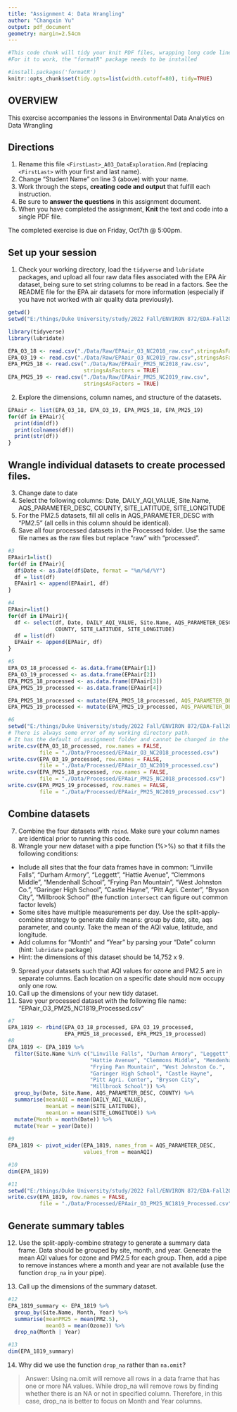 ```yaml
---
title: "Assignment 4: Data Wrangling"
author: "Changxin Yu"
output: pdf_document
geometry: margin=2.54cm
---
```


```r
#This code chunk will tidy your knit PDF files, wrapping long code lines
#For it to work, the "formatR" package needs to be installed

#install.packages('formatR')
knitr::opts_chunk$set(tidy.opts=list(width.cutoff=80), tidy=TRUE)
```

## OVERVIEW

This exercise accompanies the lessons in Environmental Data Analytics on Data Wrangling 

## Directions
1.  Rename this file `<FirstLast>_A03_DataExploration.Rmd` (replacing `<FirstLast>` with your first and last name).
2. Change "Student Name" on line 3 (above) with your name.
3. Work through the steps, **creating code and output** that fulfill each instruction.
4. Be sure to **answer the questions** in this assignment document.
5. When you have completed the assignment, **Knit** the text and code into a single PDF file.

The completed exercise is due on Friday, Oct7th @ 5:00pm.

## Set up your session 
1. Check your working directory, load the `tidyverse` and `lubridate` packages, and upload all four raw data files associated with the EPA Air dataset, being sure to set string columns to be read in a factors. See the README file for the EPA air datasets for more information (especially if you have not worked with air quality data previously). 
```r
getwd()
setwd("E:/things/Duke University/study/2022 Fall/ENVIRON 872/EDA-Fall2022")

library(tidyverse)
library(lubridate)

EPA_O3_18 <- read.csv("./Data/Raw/EPAair_O3_NC2018_raw.csv",stringsAsFactors = TRUE)
EPA_O3_19 <- read.csv("./Data/Raw/EPAair_O3_NC2019_raw.csv",stringsAsFactors = TRUE)
EPA_PM25_18 <- read.csv("./Data/Raw/EPAair_PM25_NC2018_raw.csv",
                        stringsAsFactors = TRUE)
EPA_PM25_19 <- read.csv("./Data/Raw/EPAair_PM25_NC2019_raw.csv",
                        stringsAsFactors = TRUE)
```


2. Explore the dimensions, column names, and structure of the datasets. 

```r
EPAair <- list(EPA_O3_18, EPA_O3_19, EPA_PM25_18, EPA_PM25_19)
for(df in EPAair){
  print(dim(df))
  print(colnames(df))
  print(str(df))
}
```

## Wrangle individual datasets to create processed files.
3. Change date to date
4. Select the following columns: Date, DAILY_AQI_VALUE, Site.Name, AQS_PARAMETER_DESC, COUNTY, SITE_LATITUDE, SITE_LONGITUDE
5. For the PM2.5 datasets, fill all cells in AQS_PARAMETER_DESC with "PM2.5" (all cells in this column should be identical).
6. Save all four processed datasets in the Processed folder. Use the same file names as the raw files but replace "raw" with "processed".

```r
#3
EPAair1=list()
for(df in EPAair){
  df$Date <- as.Date(df$Date, format = "%m/%d/%Y")
  df = list(df)
  EPAair1 <- append(EPAair1, df)
}

#4
EPAair=list()
for(df in EPAair1){
  df <- select(df, Date, DAILY_AQI_VALUE, Site.Name, AQS_PARAMETER_DESC, 
               COUNTY, SITE_LATITUDE, SITE_LONGITUDE)
  df = list(df)
  EPAair <- append(EPAair, df)
}

#5
EPA_O3_18_processed <- as.data.frame(EPAair[1])
EPA_O3_19_processed <- as.data.frame(EPAair[2])
EPA_PM25_18_processed <- as.data.frame(EPAair[3])
EPA_PM25_19_processed <- as.data.frame(EPAair[4])

EPA_PM25_18_processed <- mutate(EPA_PM25_18_processed, AQS_PARAMETER_DESC = "PM2.5")
EPA_PM25_19_processed <- mutate(EPA_PM25_19_processed, AQS_PARAMETER_DESC = "PM2.5")

#6
setwd("E:/things/Duke University/study/2022 Fall/ENVIRON 872/EDA-Fall2022")
# There is always some error of my working directory path. 
# It has the default of assignment folder and cannot be changed in the markdown file.
write.csv(EPA_O3_18_processed, row.names = FALSE, 
          file = "./Data/Processed/EPAair_O3_NC2018_processed.csv")
write.csv(EPA_O3_19_processed, row.names = FALSE, 
          file = "./Data/Processed/EPAair_O3_NC2019_processed.csv")
write.csv(EPA_PM25_18_processed, row.names = FALSE, 
          file = "./Data/Processed/EPAair_PM25_NC2018_processed.csv")
write.csv(EPA_PM25_19_processed, row.names = FALSE, 
          file = "./Data/Processed/EPAair_PM25_NC2019_processed.csv")
```


## Combine datasets
7. Combine the four datasets with `rbind`. Make sure your column names are identical prior to running this code. 
8. Wrangle your new dataset with a pipe function (%>%) so that it fills the following conditions: 

* Include all sites that the four data frames have in common: "Linville Falls", "Durham Armory", "Leggett", "Hattie Avenue", "Clemmons Middle", "Mendenhall School", "Frying Pan Mountain", "West Johnston Co.", "Garinger High School", "Castle Hayne", "Pitt Agri. Center", "Bryson City", "Millbrook School" (the function `intersect` can figure out common factor levels)
* Some sites have multiple measurements per day. Use the split-apply-combine strategy to generate daily means: group by date, site, aqs parameter, and county. Take the mean of the AQI value, latitude, and longitude.
* Add columns for "Month" and "Year" by parsing your "Date" column (hint: `lubridate` package)
* Hint: the dimensions of this dataset should be 14,752 x 9.

9. Spread your datasets such that AQI values for ozone and PM2.5 are in separate columns. Each location on a specific date should now occupy only one row.
10. Call up the dimensions of your new tidy dataset.
11. Save your processed dataset with the following file name: "EPAair_O3_PM25_NC1819_Processed.csv"

```r
#7
EPA_1819 <- rbind(EPA_O3_18_processed, EPA_O3_19_processed, 
                  EPA_PM25_18_processed, EPA_PM25_19_processed)
#8
EPA_1819 <- EPA_1819 %>%
  filter(Site.Name %in% c("Linville Falls", "Durham Armory", "Leggett", 
                          "Hattie Avenue", "Clemmons Middle", "Mendenhall School",
                          "Frying Pan Mountain", "West Johnston Co.", 
                          "Garinger High School", "Castle Hayne", 
                          "Pitt Agri. Center", "Bryson City", 
                          "Millbrook School")) %>%
  group_by(Date, Site.Name, AQS_PARAMETER_DESC, COUNTY) %>%
  summarise(meanAQI = mean(DAILY_AQI_VALUE), 
            meanLat = mean(SITE_LATITUDE),
            meanLon = mean(SITE_LONGITUDE)) %>%
  mutate(Month = month(Date)) %>%
  mutate(Year = year(Date))
  
#9
EPA_1819 <- pivot_wider(EPA_1819, names_from = AQS_PARAMETER_DESC, 
                        values_from = meanAQI)

#10
dim(EPA_1819)

#11
setwd("E:/things/Duke University/study/2022 Fall/ENVIRON 872/EDA-Fall2022")
write.csv(EPA_1819, row.names = FALSE, 
          file = "./Data/Processed/EPAair_O3_PM25_NC1819_Processed.csv")
```


## Generate summary tables
12. Use the split-apply-combine strategy to generate a summary data frame. Data should be grouped by site, month, and year. Generate the mean AQI values for ozone and PM2.5 for each group. Then, add a pipe to remove instances where a month and year are not available (use the function `drop_na` in your pipe). 

13. Call up the dimensions of the summary dataset.

```r
#12
EPA_1819_summary <- EPA_1819 %>%
  group_by(Site.Name, Month, Year) %>%
  summarise(meanPM25 = mean(PM2.5), 
            meanO3 = mean(Ozone)) %>%
  drop_na(Month | Year)

#13
dim(EPA_1819_summary)
```

14. Why did we use the function `drop_na` rather than `na.omit`?

> Answer: Using na.omit will remove all rows in a data frame that has one or more NA values. While drop_na will remove rows by finding whether there is an NA or not in specified column. Therefore, in this case, drop_na is better to focus on Month and Year columns.
